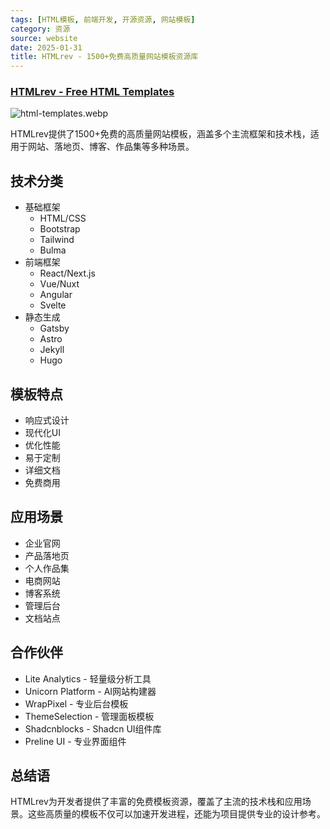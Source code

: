 ```yaml
---
tags: [HTML模板, 前端开发, 开源资源, 网站模板]
category: 资源
source: website
date: 2025-01-31
title: HTMLrev - 1500+免费高质量网站模板资源库
---
```


### [HTMLrev - Free HTML Templates](https://htmlrev.com/)

![html-templates.webp](https://img.mengpeng.tech/i/2025/02/07/67a5f130f23d2.webp)

HTMLrev提供了1500+免费的高质量网站模板，涵盖多个主流框架和技术栈，适用于网站、落地页、博客、作品集等多种场景。

## 技术分类

- 基础框架
  - HTML/CSS
  - Bootstrap
  - Tailwind
  - Bulma
- 前端框架
  - React/Next.js
  - Vue/Nuxt
  - Angular
  - Svelte
- 静态生成
  - Gatsby
  - Astro
  - Jekyll
  - Hugo

## 模板特点

- 响应式设计
- 现代化UI
- 优化性能
- 易于定制
- 详细文档
- 免费商用

## 应用场景

- 企业官网
- 产品落地页
- 个人作品集
- 电商网站
- 博客系统
- 管理后台
- 文档站点

## 合作伙伴

- Lite Analytics - 轻量级分析工具
- Unicorn Platform - AI网站构建器
- WrapPixel - 专业后台模板
- ThemeSelection - 管理面板模板
- Shadcnblocks - Shadcn UI组件库
- Preline UI - 专业界面组件

## 总结语

HTMLrev为开发者提供了丰富的免费模板资源，覆盖了主流的技术栈和应用场景。这些高质量的模板不仅可以加速开发进程，还能为项目提供专业的设计参考。 